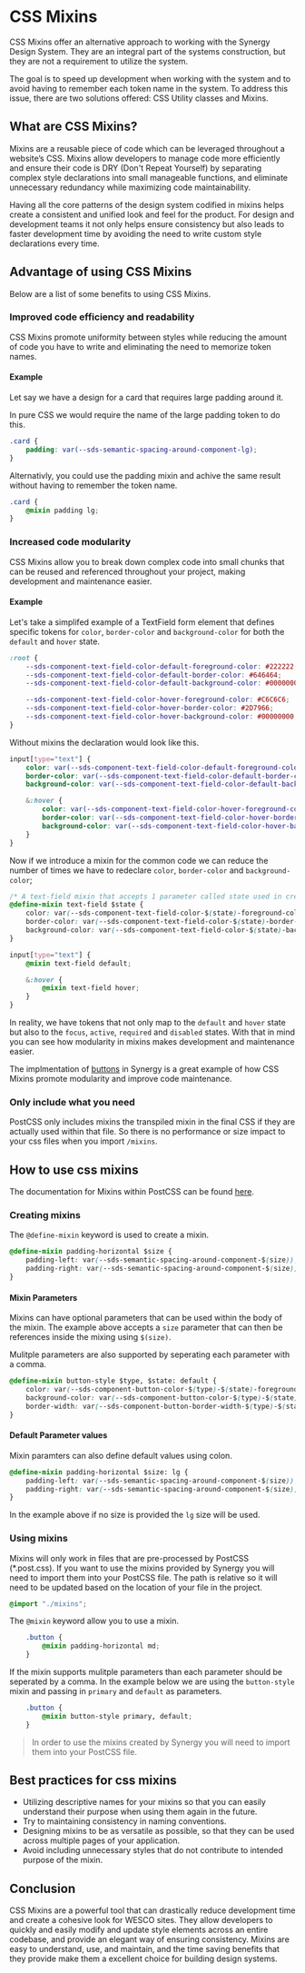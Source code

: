 
<Meta title="Synergy Design System/Developer Docs/Mixins/Introduction"/>

# CSS Mixins
CSS Mixins offer an alternative approach to working with the Synergy Design System. They are an integral part of the systems construction, but they are not a requirement to utilize the system.

The goal is to speed up development when working with the system and to avoid having to remember each token name in the system. To address this issue, there are two solutions offered: CSS Utility classes and Mixins.

## What are CSS Mixins?
Mixins are a reusable piece of code which can be leveraged throughout a website’s CSS. Mixins allow developers to manage code more efficiently and ensure their code is DRY (Don't Repeat Yourself) by separating complex style declarations into small manageable functions, and eliminate unnecessary redundancy while maximizing code maintainability.

Having all the core patterns of the design system codified in mixins helps create a consistent and unified look and feel for the product. For design and development teams it not only helps ensure consistency but also leads to faster development time by avoiding the need to write custom style declarations every time.

## Advantage of using CSS Mixins
Below are a list of some benefits to using CSS Mixins.

### Improved code efficiency and readability
CSS Mixins promote uniformity between styles while reducing the amount of code you have to write and eliminating the need to memorize token names.

#### Example
Let say we have a design for a card that requires large padding around it.

In pure CSS we would require the name of the large padding token to do this.

```css 
.card {
    padding: var(--sds-semantic-spacing-around-component-lg);
}
```

Alternativly, you could use the padding mixin and achive the same result without having to remember the token name.

```css 
.card {
    @mixin padding lg;
}
```

### Increased code modularity
CSS Mixins allow you to break down complex code into small chunks that can be reused and referenced throughout your project, making development and maintenance easier. 

#### Example
Let's take a simplifed example of a TextField form element that defines specific tokens for `color`, `border-color` and `background-color` for both the `default` and `hover` state.

```css
:root {
    --sds-component-text-field-color-default-foreground-color: #222222;
    --sds-component-text-field-color-default-border-color: #646464;
    --sds-component-text-field-color-default-background-color: #00000000;

    --sds-component-text-field-color-hover-foreground-color: #C6C6C6;
    --sds-component-text-field-color-hover-border-color: #2D7966;
    --sds-component-text-field-color-hover-background-color: #00000000;
}
```

Without mixins the declaration would look like this.

```css
input[type="text"] {
    color: var(--sds-component-text-field-color-default-foreground-color);
	border-color: var(--sds-component-text-field-color-default-border-color);
	background-color: var(--sds-component-text-field-color-default-background-color);

    &:hover {
        color: var(--sds-component-text-field-color-hover-foreground-color);
        border-color: var(--sds-component-text-field-color-hover-border-color);
        background-color: var(--sds-component-text-field-color-hover-background-color);
    }
}
```

Now if we introduce a mixin for the common code we can reduce the number of times we have to redeclare `color`, `border-color` and `background-color`;

```css
/* A text-field mixin that accepts 1 parameter called state used in creating the token */
@define-mixin text-field $state {
	color: var(--sds-component-text-field-color-$(state)-foreground-color);
	border-color: var(--sds-component-text-field-color-$(state)-border-color);
	background-color: var(--sds-component-text-field-color-$(state)-background-color);
}

input[type="text"] {
    @mixin text-field default;

    &:hover {
        @mixin text-field hover;
    }
}
```

In reality, we have tokens that not only map to the `default` and `hover` state but also to the `focus`, `active`, `required` and `disabled` states. With that in mind you can see how modularity in mixins makes development and maintenance easier. 

The implmentation of [buttons](https://github.com/WESCO-International/synergy-dna/blob/main/system/components.css#L1) in Synergy is a great example of how CSS Mixins promote modularity and improve code maintenance.

### Only include what you need
PostCSS only includes mixins the transpiled mixin in the final CSS if they are actually used within that file. So there is no performance or size impact to your css files when you import `/mixins`.

## How to use css mixins

The documentation for Mixins within PostCSS can be found [here](https://github.com/postcss/postcss-mixins/blob/main/README.md).

### Creating mixins 

The `@define-mixin` keyword is used to create a mixin.

```css
@define-mixin padding-horizontal $size {
	padding-left: var(--sds-semantic-spacing-around-component-$(size));
	padding-right: var(--sds-semantic-spacing-around-component-$(size));
}
```

#### Mixin Parameters
Mixins can have optional parameters that can be used within the body of the mixin. The example above accepts a `size` parameter that can then be references inside the mixing using `$(size)`.

Mulitple parameters are also supported by seperating each parameter with a comma.

```css
@define-mixin button-style $type, $state: default {
	color: var(--sds-component-button-color-$(type)-$(state)-foreground-color);
	background-color: var(--sds-component-button-color-$(type)-$(state)-background-color);
	border-width: var(--sds-component-button-border-width-$(type)-$(state));
}
```

#### Default Parameter values
Mixin paramters can also define default values using colon.

```css
@define-mixin padding-horizontal $size: lg {
	padding-left: var(--sds-semantic-spacing-around-component-$(size));
	padding-right: var(--sds-semantic-spacing-around-component-$(size));
}
```

In the example above if no size is provided the `lg` size will be used.


### Using mixins

Mixins will only work in files that are pre-processed by PostCSS (*.post.css). If you want to use the mixins provided by Synergy you will need to import them into your PostCSS file. The path is relative so it will need to be updated based on the location of your file in the project.

```css
@import "./mixins";
```

The `@mixin` keyword allow you to use a mixin.

```css
    .button {
        @mixin padding-horizontal md;
    }
```

If the mixin supports mulitple parameters than each parameter should be seperated by a comma. In the example below we are using the `button-style` mixin and passing in `primary` and `default` as parameters.

```css
    .button {
        @mixin button-style primary, default;
    }
```

> In order to use the mixins created by Synergy you will need to import them into your PostCSS file.


## Best practices for css mixins 

* Utilizing descriptive names for your mixins so that you can easily understand their purpose when using them again in the future. 
* Try to maintaining consistency in naming conventions.
* Designing mixins to be as versatile as possible, so that they can be used across multiple pages of your application.
* Avoid including unnecessary styles that do not contribute to intended purpose of the mixin.

## Conclusion 
CSS Mixins are a powerful tool that can drastically reduce development time and create a cohesive look for WESCO sites. They allow developers to quickly and easily modify and update style elements across an entire codebase, and provide an elegant way of ensuring consistency. Mixins are easy to understand, use, and maintain, and the time saving benefits that they provide make them a excellent choice for building design systems.
